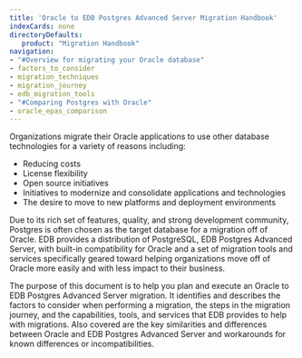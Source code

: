 ```yaml
---
title: 'Oracle to EDB Postgres Advanced Server Migration Handbook'
indexCards: none
directoryDefaults:
   product: "Migration Handbook"
navigation:
- "#Overview for migrating your Oracle database"
- factors_to_consider
- migration_techniques
- migration_journey
- edb_migration_tools
- "#Comparing Postgres with Oracle"
- oracle_epas_comparison
---
```


Organizations migrate their Oracle applications to use other database technologies for a variety of reasons including:
-  Reducing costs  
-  License flexibility  
-  Open source initiatives  
-  Initiatives to modernize and consolidate applications and technologies
-  The desire to move to new platforms and deployment environments  

Due to its rich set of features, quality, and strong development community, Postgres is often chosen as the target database for a migration off of Oracle. EDB provides a distribution of PostgreSQL, EDB Postgres Advanced Server, with built-in compatibility for Oracle and a set of migration tools and services specifically geared toward helping organizations move off of Oracle more easily and with less impact to their business.

The purpose of this document is to help you plan and execute an Oracle to EDB Postgres Advanced Server migration. It identifies and describes the factors to consider when performing a migration, the steps in the migration journey, and the capabilities, tools, and services that EDB provides to help with migrations. Also covered are the key similarities and differences between Oracle and EDB Postgres Advanced Server and workarounds for known differences or incompatibilities.

